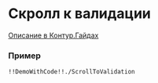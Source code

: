 
<Meta title="Отображение/Скролл к валидации" />

# Скролл к валидации

[Описание в Контур.Гайдах](https://guides.kontur.ru/principles/validation/#14)

### Пример

    !!DemoWithCode!!./ScrollToValidation
